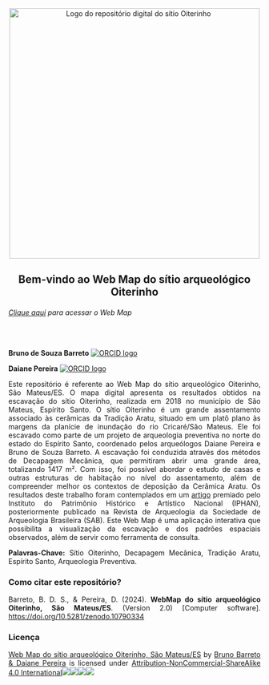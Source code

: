 <center><a>![Logo of the Koriabo Database](images/logo.png){alt="Logo do repositório digital do sítio Oiterinho" width="500"}</a></center>

<center>

<h2>Bem-vindo ao Web Map do sítio arqueológico Oiterinho</h2>

</center>

<h6>[Clique aqui](webmap.html) para acessar o Web Map</h6>

<br>

<style>
p {text-align: justify;}
</style>

**Bruno de Souza Barreto** [![ORCID logo](https://info.orcid.org/wp-content/uploads/2019/11/orcid_16x16.png)](https://orcid.org/0000-0002-9166-3875)

**Daiane Pereira** [![ORCID logo](https://info.orcid.org/wp-content/uploads/2019/11/orcid_16x16.png)](https://orcid.org/0000-0002-7998-4836)

<p>Este repositório é referente ao Web Map do sítio arqueológico Oiterinho, São Mateus/ES. O mapa digital apresenta os resultados obtidos na escavação do sítio Oiterinho, realizada em 2018 no município de São Mateus, Espírito Santo. O sítio Oiterinho é um grande assentamento associado às cerâmicas da Tradição Aratu, situado em um platô plano às margens da planície de inundação do rio Cricaré/São Mateus. Ele foi escavado como parte de um projeto de arqueologia preventiva no norte do estado do Espírito Santo, coordenado pelos arqueólogos Daiane Pereira e Bruno de Souza Barreto. A escavação foi conduzida através dos métodos de Decapagem Mecânica, que permitiram abrir uma grande área, totalizando 1417 m². Com isso, foi possível abordar o estudo de casas e outras estruturas de habitação no nível do assentamento, além de compreender melhor os contextos de deposição da Cerâmica Aratu. Os resultados deste trabalho foram contemplados em um     [artigo](https://revista.sabnet.org/ojs/index.php/sab/article/view/1015) premiado pelo Instituto do Patrimônio Histórico e Artístico Nacional (IPHAN), posteriormente publicado na Revista de Arqueologia da Sociedade de Arqueologia Brasileira (SAB). Este Web Map é uma aplicação interativa que possibilita a visualização da escavação e dos padrões espaciais observados, além de servir como ferramenta de consulta.

<b>Palavras-Chave:</b> Sítio Oiterinho, Decapagem Mecânica, Tradição Aratu, Espírito Santo, Arqueologia Preventiva.


### Como citar este repositório?

Barreto, B. D. S., & Pereira, D. (2024). <b>WebMap do sítio arqueológico Oiterinho, São Mateus/ES</b>. (Version 2.0) [Computer software]. [https://doi.org/10.5281/zenodo.10790334](https://doi.org/10.5281/zenodo.10790334)

### Licença
[Web Map do sítio arqueológico Oiterinho, São Mateus/ES](https://github.com/barretobrunosb/oiterinho) by [Bruno Barreto & Daiane Pereira](https://github.com/barretobrunosb) is licensed under [Attribution-NonCommercial-ShareAlike 4.0 International![](https://mirrors.creativecommons.org/presskit/icons/cc.svg?ref=chooser-v1)![](https://mirrors.creativecommons.org/presskit/icons/by.svg?ref=chooser-v1)![](https://mirrors.creativecommons.org/presskit/icons/nc.svg?ref=chooser-v1)![](https://mirrors.creativecommons.org/presskit/icons/sa.svg?ref=chooser-v1)](http://creativecommons.org/licenses/by-nc-sa/4.0/?ref=chooser-v1)

</p>
<br>
